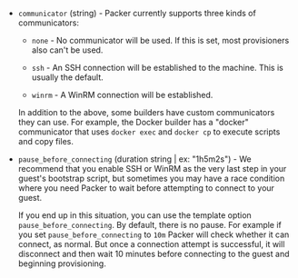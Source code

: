 <!-- Code generated from the comments of the Config struct in communicator/config.go; DO NOT EDIT MANUALLY -->

- `communicator` (string) - Packer currently supports three kinds of communicators:
  
  -   `none` - No communicator will be used. If this is set, most
      provisioners also can't be used.
  
  -   `ssh` - An SSH connection will be established to the machine. This
      is usually the default.
  
  -   `winrm` - A WinRM connection will be established.
  
  In addition to the above, some builders have custom communicators they
  can use. For example, the Docker builder has a "docker" communicator
  that uses `docker exec` and `docker cp` to execute scripts and copy
  files.

- `pause_before_connecting` (duration string | ex: "1h5m2s") - We recommend that you enable SSH or WinRM as the very last step in your
  guest's bootstrap script, but sometimes you may have a race condition
  where you need Packer to wait before attempting to connect to your
  guest.
  
  If you end up in this situation, you can use the template option
  `pause_before_connecting`. By default, there is no pause. For example if
  you set `pause_before_connecting` to `10m` Packer will check whether it
  can connect, as normal. But once a connection attempt is successful, it
  will disconnect and then wait 10 minutes before connecting to the guest
  and beginning provisioning.

<!-- End of code generated from the comments of the Config struct in communicator/config.go; -->
